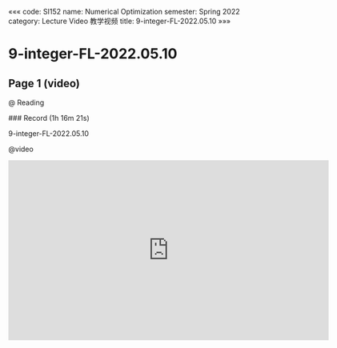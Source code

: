 «««
code: SI152
name: Numerical Optimization
semester: Spring 2022
category: Lecture Video 教学视频
title: 9-integer-FL-2022.05.10
»»»

# 9-integer-FL-2022.05.10

## Page 1 (video)

@ Reading

<div class="markdown-body">
### Record (1h 16m 21s)

9-integer-FL-2022.05.10
</div>

@video

<iframe src="https://sbbrisk.com/e/l8c471oynts4.html" frameborder=0 marginwidth=0 marginheight=0 scrolling=no width=640 height=360 allowfullscreen></iframe>
